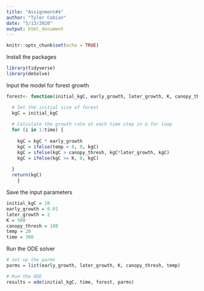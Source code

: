 ```yaml
---
title: "Assignment#4"
author: "Tyler Cobian"
date: "5/13/2020"
output: html_document
---
```


```r
knitr::opts_chunk$set(echo = TRUE)
```

Install the packages
```r
library(tidyverse)
library(deSolve)
```

Input the model for forest growth
```r
forest<- function(initial_kgC, early_growth, later_growth, K, canopy_thresh, temp, time){

  # Set the initial size of forest
  kgC = initial_kgC
  
  # Calculate the growth rate at each time step in a for loop
  for (i in 1:time) {
    
    kgC = kgC * early_growth
    kgC = ifelse(temp < 0, 0, kgC)
    kgC = ifelse(kgC > canopy_thresh, kgC*later_growth, kgC)
    kgC = ifelse(kgC >= K, 0, kgC)
    
  }
  return(kgC)
    }
```

Save the input parameters
```r
initial_kgC = 10
early_growth = 0.01
later_growth = 2
K = 500
canopy_thresh = 100
temp = 20
time = 300
```

Run the ODE solver
```r
# set up the parms
parms = list(early_growth, later_growth, K, canopy_thresh, temp)

# Run the ODE
results = ode(initial_kgC, time, forest, parms)

```













